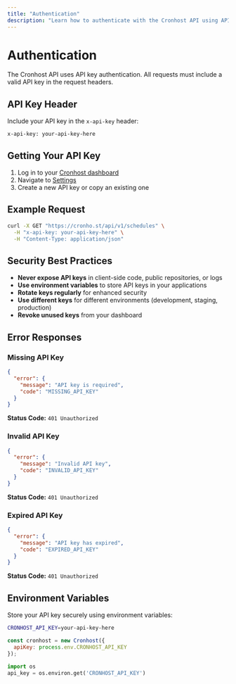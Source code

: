 ```yaml
---
title: "Authentication"
description: "Learn how to authenticate with the Cronhost API using API keys"
---
```


# Authentication

The Cronhost API uses API key authentication. All requests must include a valid API key in the request headers.

## API Key Header

Include your API key in the `x-api-key` header:

```http
x-api-key: your-api-key-here
```

## Getting Your API Key

1. Log in to your [Cronhost dashboard](https://cronho.st/dashboard)
2. Navigate to [Settings](https://cronho.st/settings)
3. Create a new API key or copy an existing one

## Example Request

```bash
curl -X GET "https://cronho.st/api/v1/schedules" \
  -H "x-api-key: your-api-key-here" \
  -H "Content-Type: application/json"
```

## Security Best Practices

- **Never expose API keys** in client-side code, public repositories, or logs
- **Use environment variables** to store API keys in your applications
- **Rotate keys regularly** for enhanced security
- **Use different keys** for different environments (development, staging, production)
- **Revoke unused keys** from your dashboard

## Error Responses

### Missing API Key

```json
{
  "error": {
    "message": "API key is required",
    "code": "MISSING_API_KEY"
  }
}
```

**Status Code:** `401 Unauthorized`

### Invalid API Key

```json
{
  "error": {
    "message": "Invalid API key",
    "code": "INVALID_API_KEY"
  }
}
```

**Status Code:** `401 Unauthorized`

### Expired API Key

```json
{
  "error": {
    "message": "API key has expired",
    "code": "EXPIRED_API_KEY"
  }
}
```

**Status Code:** `401 Unauthorized`

## Environment Variables

Store your API key securely using environment variables:

<CodeGroup>

```bash .env
CRONHOST_API_KEY=your-api-key-here
```

```javascript Node.js
const cronhost = new Cronhost({
  apiKey: process.env.CRONHOST_API_KEY
});
```

```python Python
import os
api_key = os.environ.get('CRONHOST_API_KEY')
```

</CodeGroup>